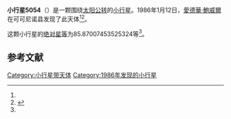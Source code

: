 {{Infobox planet
| bgcolour = #FFFFC0
| name = 5054 Keil
| symbol = 
| image = 
| caption = 
| discovery = yes
| discovery_ref = 
| discoverer = [[愛德華·鮑威爾|愛德華·鮑威爾]]
| discovery_site = [[可可尼诺县|可可尼诺县]] 
| discovered = 1986年1月12日
| designations = yes
| mp_name = 
| named_after = 
| alt_names = 1986 AO2/ 1988 TA5
| mp_category = [[主带小行星|主带小行星]]
| orbit_ref = <ref name="a">[http://ssd.jpl.nasa.gov/sbdb.cgi?sstr=5054 5054 Keil] {{Wayback|url=http://ssd.jpl.nasa.gov/sbdb.cgi?sstr=5054 |date=20140822125907 }}，小行星數據庫瀏覽器（JPL Small-Body Database Browser）－[[美国国家航空航天局|美国国家航空航天局]]喷气推进实验室</ref>
| epoch = 2456400.5 (2013年4月18日更新)
| aphelion = {{convert|2.815526848671256|AU|km|3|abbr=on|lk=out}}
| perihelion = {{convert|2.091576247987521|AU|km|3|abbr=on}}
| semimajor = {{convert|2.453551548329389|AU|km|3|abbr=on}}
| eccentricity = 0.147531158
| period = 1403.754647 [[日|日]]<br />3.84[[儒略年|儒略年]]
| avg_speed = 
| inclination = 7.464757130519522
| asc_node = 355.1117460834234
| mean_anomaly = 
| arg_peri = 85.87007453525324
| satellites = 
| physical_characteristics = yes
| dimensions = 
| mass = 
| density = 
| surface_grav = 
| escape_velocity = 
| sidereal_day = 
| axial_tilt = 
| pole_ecliptic_lat = 
| pole_ecliptic_lon = 
| albedo = 
| temperatures= 
| temp_name1 = 
| mean_temp_1 = 
| max_temp_1 = 
| temp_name2 = 
| max_temp_2 = 
| spectral_type = 
| abs_magnitude = 85.87007453525324
}}

'''小行星5054'''（{{lang-en|5054 Keil}}）是一颗围绕[[太阳|太阳]][[公转|公转]]的[[小行星|小行星]]。1986年1月12日，[[愛德華·鮑威爾|愛德華·鮑威爾]]在可可尼诺县发现了此天体<ref name="a" /><ref>{{cite news|title=小行星列表|url=http://cfa-www.harvard.edu/iau/lists/NumberedMPs.txt|accessdate=2013-07-08|newspaper=哈佛大学|archive-date=2008-05-17|archive-url=https://web.archive.org/web/20080517010638/http://cfa-www.harvard.edu/iau/lists/NumberedMPs.txt|dead-url=no}}</ref>。

这颗小行星的[[绝对星等|绝对星等]]为85.87007453525324等<ref name="a" />。

==参考文献==
{{reflist}}
{{Minor Planet Number|[[小行星5053|小行星5053]]|[[小行星5055|小行星5055]]}}

{{小天体}}

[[Category:小行星带天体|Category:小行星带天体]]
[[Category:1986年发现的小行星|Category:1986年发现的小行星]]

{{asteroid-stub}}
